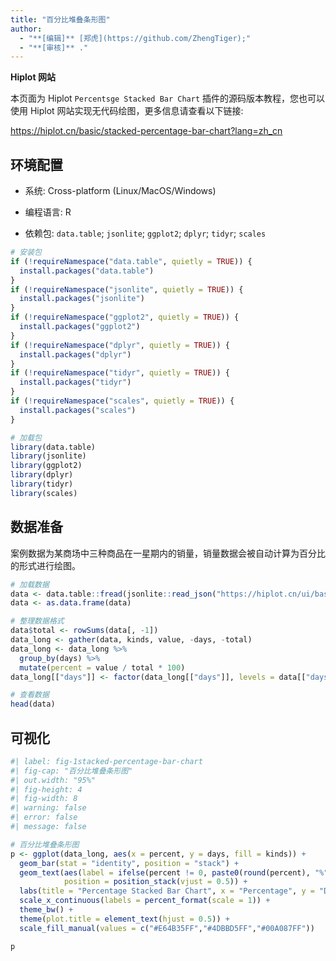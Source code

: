 ```yaml
---
title: "百分比堆叠条形图"
author:
  - "**[编辑]** [郑虎](https://github.com/ZhengTiger);"
  - "**[审核]** ."
---
```


::: callout-note
**Hiplot 网站**

本页面为 Hiplot `Percentsge Stacked Bar Chart` 插件的源码版本教程，您也可以使用 Hiplot 网站实现无代码绘图，更多信息请查看以下链接:

<https://hiplot.cn/basic/stacked-percentage-bar-chart?lang=zh_cn>
:::

## 环境配置

-   系统: Cross-platform (Linux/MacOS/Windows)

-   编程语言: R

-   依赖包: `data.table`; `jsonlite`; `ggplot2`; `dplyr`; `tidyr`; `scales`

```r
# 安装包
if (!requireNamespace("data.table", quietly = TRUE)) {
  install.packages("data.table")
}
if (!requireNamespace("jsonlite", quietly = TRUE)) {
  install.packages("jsonlite")
}
if (!requireNamespace("ggplot2", quietly = TRUE)) {
  install.packages("ggplot2")
}
if (!requireNamespace("dplyr", quietly = TRUE)) {
  install.packages("dplyr")
}
if (!requireNamespace("tidyr", quietly = TRUE)) {
  install.packages("tidyr")
}
if (!requireNamespace("scales", quietly = TRUE)) {
  install.packages("scales")
}

# 加载包
library(data.table)
library(jsonlite)
library(ggplot2)
library(dplyr)
library(tidyr)
library(scales)
```

## 数据准备

案例数据为某商场中三种商品在一星期内的销量，销量数据会被自动计算为百分比的形式进行绘图。

```r
# 加载数据
data <- data.table::fread(jsonlite::read_json("https://hiplot.cn/ui/basic/stacked-percentage-bar-chart/data.json")$exampleData$textarea[[1]])
data <- as.data.frame(data)

# 整理数据格式
data$total <- rowSums(data[, -1])
data_long <- gather(data, kinds, value, -days, -total)
data_long <- data_long %>%
  group_by(days) %>%
  mutate(percent = value / total * 100)
data_long[["days"]] <- factor(data_long[["days"]], levels = data[["days"]])

# 查看数据
head(data)
```

## 可视化

```r
#| label: fig-1stacked-percentage-bar-chart
#| fig-cap: "百分比堆叠条形图"
#| out.width: "95%"
#| fig-height: 4
#| fig-width: 8
#| warning: false
#| error: false
#| message: false

# 百分比堆叠条形图
p <- ggplot(data_long, aes(x = percent, y = days, fill = kinds)) +
  geom_bar(stat = "identity", position = "stack") +
  geom_text(aes(label = ifelse(percent != 0, paste0(round(percent), "%"), "")),
            position = position_stack(vjust = 0.5)) +
  labs(title = "Percentage Stacked Bar Chart", x = "Percentage", y = "Days") +
  scale_x_continuous(labels = percent_format(scale = 1)) +
  theme_bw() +
  theme(plot.title = element_text(hjust = 0.5)) +
  scale_fill_manual(values = c("#E64B35FF","#4DBBD5FF","#00A087FF"))

p
```



